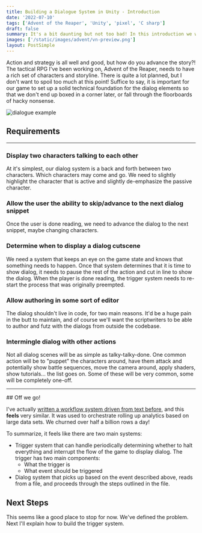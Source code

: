 ```yaml
---
title: Building a Dialogue System in Unity - Introduction
date: '2022-07-10'
tags: ['Advent of the Reaper', 'Unity', 'pixel', 'C sharp']
draft: false
summary: It's a bit daunting but not too bad! In this introduction we will list requirements and put some bones around the technical solution
images: ['/static/images/advent/vn-preview.png']
layout: PostSimple
---
```


Action and strategy is all well and good, but how do you advance the story?! The tactical RPG I've been working on, Advent of the Reaper, needs to have a rich set of characters and storyline. There is quite a lot planned, but I don't want to spoil too much at this point! Suffice to say, it is important for our game to set up a solid technical foundation for the dialog elements so that we don't end up boxed in a corner later, or fall through the floorboards of hacky nonsense.

![dialogue example](/static/images/advent/dialog-with-sigh-bouncing.png)

## Requirements

<hr />

### Display two characters talking to each other

At it's simplest, our dialog system is a back and forth between two characters. Which characters may come and go. We need to slightly highlight the character that is active and slightly de-emphasize the passive character.

### Allow the user the ability to skip/advance to the next dialog snippet

Once the user is done reading, we need to advance the dialog to the next snippet, maybe changing characters.

### Determine **when** to display a dialog cutscene

We need a system that keeps an eye on the game state and knows that something needs to happen. Once that system determines that it is time to show dialog, it needs to pause the rest of the action and cut in line to show the dialog. When the player is done reading, the trigger system needs to re-start the process that was originally preempted.

### Allow authoring in some sort of editor

The dialog shouldn't live in code, for two main reasons. It'd be a huge pain in the butt to maintain, and of course we'll want the scriptwriters to be able to author and futz with the dialogs from outside the codebase.

### Intermingle dialog with other actions

Not all dialog scenes will be as simple as talky-talky-done. One common action will be to "puppet" the characters around, have them attack and potentially show battle sequences, move the camera around, apply shaders, show tutorials... the list goes on. Some of these will be very common, some will be completely one-off.

<hr />
## Off we go!

I've actually [written a workflow system driven from text before](https://github.com/lucasgray/gru-docs/tree/master/src/markdown), and this **feels** very similar. It was used to orchestrate rolling up analytics based on large data sets. We churned over half a billion rows a day!

To summarize, it feels like there are two main systems:

- Trigger system that can handle periodically determining whether to halt everything and interrupt the flow of the game to display dialog. The trigger has two main components:
  - What the trigger is
  - What event should be triggered
- Dialog system that picks up based on the event described above, reads from a file, and proceeds through the steps outlined in the file.

## Next Steps

This seems like a good place to stop for now. We've defined the problem. Next I'll explain how to build the trigger system.
